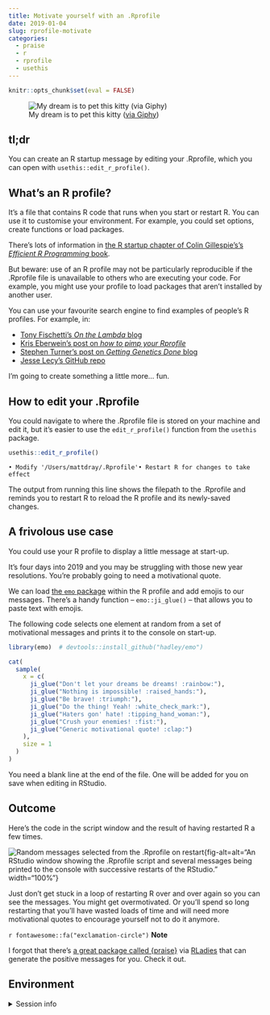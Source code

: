 ```yaml
---
title: Motivate yourself with an .Rprofile
date: 2019-01-04
slug: rprofile-motivate
categories:
  - praise
  - r
  - rprofile
  - usethis
---
```


```r
knitr::opts_chunk$set(eval = FALSE)
```

![My dream is to pet this kitty ([via Giphy](https://giphy.com/gifs/cat-motivation-motivational-speaker-3oEdvd2FBjUEDQ4FJS))](https://media.giphy.com/media/3oEdvd2FBjUEDQ4FJS/giphy.gif){fig-alt="A cat holding its paws together with text saying 'don't let your dreams be dreams'." fig-align="left"}

## tl;dr

You can create an R startup message by editing your .Rprofile, which you can open with `usethis::edit_r_profile()`.

## What's an R profile?

It's a file that contains R code that runs when you start or restart R. You can use it to customise your environment. For example, you could set options, create functions or load packages.

There's lots of information in [the R startup chapter of Colin Gillespie's's _Efficient R Programming_ book](https://csgillespie.github.io/efficientR/set-up.html#r-startup).

But beware: use of an R profile may not be particularly reproducible if the .Rprofile file is unavailable to others who are executing your code. For example, you might use your profile to load packages that aren't installed by another user.

You can use your favourite search engine to find examples of people's R profiles. For example, in:

* [Tony Fischetti's _On the Lambda_ blog](http://www.onthelambda.com/2014/09/17/fun-with-rprofile-and-customizing-r-startup/)
* [Kris Eberwein's post on _how to pimp your Rprofile_](https://www.r-bloggers.com/how-to-pimp-your-rprofile/)
* [Stephen Turner's post on _Getting Genetics Done_ blog](http://www.gettinggeneticsdone.com/2013/07/customize-rprofile.html)
* [Jesse Lecy's GitHub repo](https://github.com/lecy/Rprofile)

I'm going to create something a little more... fun.

## How to edit your .Rprofile

You could navigate to where the .Rprofile file is stored on your machine and edit it, but it's easier to use the `edit_r_profile()` function from the `usethis` package.

```r
usethis::edit_r_profile()
```
```
• Modify '/Users/mattdray/.Rprofile'• Restart R for changes to take effect
```

The output from running this line shows the filepath to the .Rprofile and reminds you to restart R to reload the R profile and its newly-saved changes.

## A frivolous use case 

You could use your R profile to display a little message at start-up.

It's four days into 2019 and you may be struggling with those new year resolutions. You're probably going to need a motivational quote.

We can load [the `emo` package](https://github.com/hadley/emo) within the R profile and add emojis to our messages. There's a handy function -- `emo::ji_glue()` -- that allows you to paste text with emojis.

The following code selects one element at random from a set of motivational messages and prints it to the console on start-up.

```r
library(emo)  # devtools::install_github("hadley/emo")

cat(
  sample(
    x = c(
      ji_glue("Don't let your dreams be dreams! :rainbow:"),
      ji_glue("Nothing is impossible! :raised_hands:"),
      ji_glue("Be brave! :triumph:"),
      ji_glue("Do the thing! Yeah! :white_check_mark:"),
      ji_glue("Haters gon' hate! :tipping_hand_woman:"),
      ji_glue("Crush your enemies! :fist:"),
      ji_glue("Generic motivational quote! :clap:")
    ),
    size = 1
  )
)

```

You need a blank line at the end of the file. One will be added for you on save when editing in RStudio.

## Outcome

Here's the code in the script window and the result of having restarted R a few times.

![Random messages selected from the .Rprofile on restart](resources/rprofile.png){fig-alt=alt="An RStudio window showing the .Rprofile script and several messages being printed to the console with successive restarts of the RStudio." width="100%"}

Just don't get stuck in a loop of restarting R over and over again so you can see the messages. You might get overmotivated. Or you'll spend so long restarting that you'll have wasted loads of time and will need more motivational quotes to encourage yourself not to do it anymore.

<div class="tip"> 
`r fontawesome::fa("exclamation-circle")` <b>Note</b>

I forgot that there's [a great package called {praise}](https://github.com/rladies/praise) via [RLadies](https://rladies.org/) that can generate the positive messages for you. Check it out.
</div><p>

## Environment {.appendix}

<details><summary>Session info</summary>
```r
cat("Last rendered:", format(Sys.time(), usetz = TRUE)); sessionInfo()
```
</details>